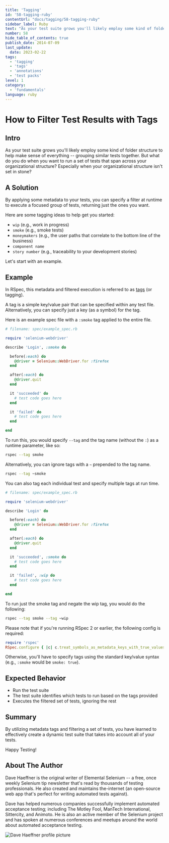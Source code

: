 ```yaml
---
title: 'Tagging'
id: '58-tagging-ruby'
contentUrl: "docs/tagging/58-tagging-ruby"
sidebar_label: Ruby
text: "As your test suite grows you'll likely employ some kind of folder structure to help make sense of everything -- grouping similar tests together. But what do you do when you want to run a set of tests that span across your organizational structure? Especially when your organizational structure isn't set in stone?"
number: 58
hide_table_of_contents: true
publish_date: 2014-07-09
last_update:
  date: 2023-02-22
tags:
  - 'tagging'
  - 'tags'
  - 'annotations'
  - 'test packs'
level: 1
category:
  - 'fundamentals'
language: ruby
---
```


# How to Filter Test Results with Tags

## Intro

As your test suite grows you'll likely employ some kind of folder structure to help make sense of everything -- grouping similar tests together. But what do you do when you want to run a set of tests that span across your organizational structure? Especially when your organizational structure isn't set in stone?

## A Solution

By applying some metadata to your tests, you can specify a filter at runtime to execute a focused group of tests, returning just the ones you want.

Here are some tagging ideas to help get you started:

+ `wip` (e.g., work in progress)
+ `smoke` (e.g., smoke tests)
+ `moneymakers` (e.g., the user paths that correlate to the bottom line of the business)
+ `component name`
+ `story number` (e.g., traceability to your development stories)

Let's start with an example.

## Example

In RSpec, this metadata and filtered execution is referred to as [tags](https://www.relishapp.com/rspec/rspec-core/v/2-4/docs/command-line/tag-option) (or tagging).

A tag is a simple key/value pair that can be specified within any test file. Alternatively, you can specify just a key (as a symbol) for the tag.

Here is an example spec file with a `:smoke` tag applied to the entire file.

```ruby
# filename: spec/example_spec.rb

require 'selenium-webdriver'

describe 'Login', :smoke do

  before(:each) do
    @driver = Selenium::WebDriver.for :firefox
  end

  after(:each) do
    @driver.quit
  end

  it 'succeeded' do
    # test code goes here
  end

  it 'failed' do
    # test code goes here
  end

end
```

To run this, you would specify `--tag` and the tag name (without the `:`) as a runtime parameter, like so:

```sh
rspec --tag smoke
```

Alternatively, you can ignore tags with a `~` prepended to the tag name.

```sh
rspec --tag ~smoke
```

You can also tag each individual test and specify multiple tags at run time.

```ruby
# filename: spec/example_spec.rb

require 'selenium-webdriver'

describe 'Login' do

  before(:each) do
    @driver = Selenium::WebDriver.for :firefox
  end

  after(:each) do
    @driver.quit
  end

  it 'succeeded', :smoke do
    # test code goes here
  end

  it 'failed', :wip do
    # test code goes here
  end

end
```

To run just the smoke tag and negate the wip tag, you would do the following:

```sh
rspec --tag smoke --tag ~wip
```

Please note that if you're running RSpec 2 or earlier, the following config is required:

```ruby
require 'rspec'
RSpec.configure { |c| c.treat_symbols_as_metadata_keys_with_true_values = true }
```

Otherwise, you'll have to specify tags using the standard key/value syntax (e.g., `:smoke` would be `smoke: true`).

## Expected Behavior

+ Run the test suite
+ The test suite identifies which tests to run based on the tags provided
+ Executes the filtered set of tests, ignoring the rest

## Summary

By utilizing metadata tags and filtering a set of tests, you have learned to effectively create a dynamic test suite that takes into account all of your tests.

Happy Testing!

## About The Author

Dave Haeffner is the original writer of Elemental Selenium -- a free, once weekly Selenium tip newsletter that's read by thousands of testing professionals. He also created and maintains the-internet (an open-source web app that's perfect for writing automated tests against).

Dave has helped numerous companies successfully implement automated acceptance testing; including The Motley Fool, ManTech International, Sittercity, and Animoto. He is also an active member of the Selenium project and has spoken at numerous conferences and meetups around the world about automated acceptance testing.

![Dave Haeffner profile picture](/img/authors/dave-haeffner.jpeg#author-img 'a title')
